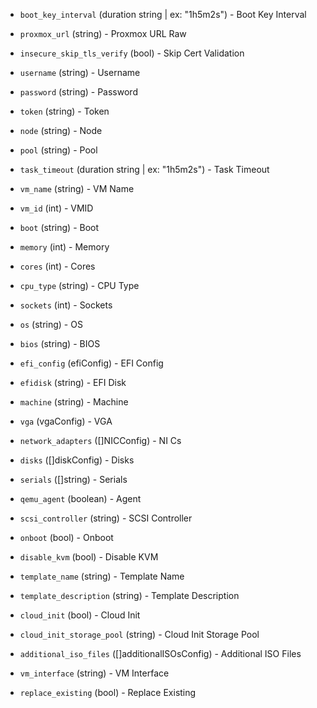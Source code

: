 <!-- Code generated from the comments of the Config struct in builder/proxmox/common/config.go; DO NOT EDIT MANUALLY -->

- `boot_key_interval` (duration string | ex: "1h5m2s") - Boot Key Interval

- `proxmox_url` (string) - Proxmox URL Raw

- `insecure_skip_tls_verify` (bool) - Skip Cert Validation

- `username` (string) - Username

- `password` (string) - Password

- `token` (string) - Token

- `node` (string) - Node

- `pool` (string) - Pool

- `task_timeout` (duration string | ex: "1h5m2s") - Task Timeout

- `vm_name` (string) - VM Name

- `vm_id` (int) - VMID

- `boot` (string) - Boot

- `memory` (int) - Memory

- `cores` (int) - Cores

- `cpu_type` (string) - CPU Type

- `sockets` (int) - Sockets

- `os` (string) - OS

- `bios` (string) - BIOS

- `efi_config` (efiConfig) - EFI Config

- `efidisk` (string) - EFI Disk

- `machine` (string) - Machine

- `vga` (vgaConfig) - VGA

- `network_adapters` ([]NICConfig) - NI Cs

- `disks` ([]diskConfig) - Disks

- `serials` ([]string) - Serials

- `qemu_agent` (boolean) - Agent

- `scsi_controller` (string) - SCSI Controller

- `onboot` (bool) - Onboot

- `disable_kvm` (bool) - Disable KVM

- `template_name` (string) - Template Name

- `template_description` (string) - Template Description

- `cloud_init` (bool) - Cloud Init

- `cloud_init_storage_pool` (string) - Cloud Init Storage Pool

- `additional_iso_files` ([]additionalISOsConfig) - Additional ISO Files

- `vm_interface` (string) - VM Interface

- `replace_existing` (bool) - Replace Existing

<!-- End of code generated from the comments of the Config struct in builder/proxmox/common/config.go; -->
